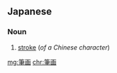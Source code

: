 {{also|笔画|笔划|筆畫}}
==Japanese==
{{ja-kanjitab|ひつ|k1=ひっ|かく|yomi=on}}

===Noun===
{{ja-noun|ひっかく|kyu=筆畫|count=画}}

# [[stroke]] (''of a Chinese character'')

[[mg:筆画]]
[[chr:筆画]]